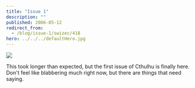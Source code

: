 ```yaml
---
title: "Issue 1"
description: ""
published: 2006-05-12
redirect_from:
  - /blog/issue-1/swizec/418
hero: ../../../defaultHero.jpg
---
```


[![](/includes/editor_upload/Image/sneeks/01_thumb.jpg)](http://swizec.com/index.php/mode=show_comics/comic=1)

This took longer than expected, but the first issue of Cthulhu is finally here. Don't feel like blabbering much right now, but there are things that need saying.

